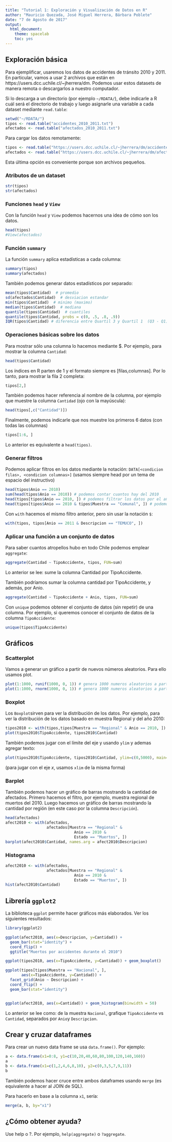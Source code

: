 ```yaml
---
title: "Tutorial 1: Exploración y Visualización de Datos en R"
author: "Mauricio Quezada, José Miguel Herrera, Bárbara Poblete"
date: "7 de Agosto de 2017"
output: 
  html_document: 
    theme: spacelab
    toc: yes
---
```



<!-- # Muy breve tutorial -->

<!-- ## Vectores -->
<!-- ```{r} -->
<!-- c(1, 2, 3) -->
<!-- c("a", "b", "c") -->
<!-- c(a=1, b=2, c=3) -->
<!-- 1:10 -->
<!-- ``` -->

<!-- ## Uso de funciones -->
<!-- ```{r} -->
<!-- exp(2) -->
<!-- seq(1, 10, 2) -->
<!-- exp(c(1, 2, 3)) -->
<!-- sum(1:10) -->
<!-- length(c(1, 10, 2)) -->
<!-- # ?sum -->
<!-- # help(sum) -->
<!-- ``` -->

<!-- ## Variables -->
<!-- ```{r} -->
<!-- a <- 5 -->
<!-- a2 <- c(1, a + 1, a - 1) -->
<!-- a3 <- c(a = 1, b = 2, c = a + 2) -->
<!-- names(a3) -->
<!-- ``` -->

<!-- ## Data Frames -->
<!-- ```{r} -->
<!-- d <- data.frame(x=c(1, 2, 3), y=c("a", "b", "c")) -->
<!-- d -->
<!-- d$x -->
<!-- d$y -->
<!-- ``` -->


## Exploración básica

Para ejemplificar, usaremos los datos de accidentes de tránsito 2010 y 2011. 
En particular, vamos a usar 2 archivos que están en https://users.dcc.uchile.cl/~jherrera/dm. 
Podemos usar estos datasets de manera remota o descargarlos a nuestro computador. 

Si lo descarga a un directorio (por ejemplo ```~/RDATA/```), debe indicarle a R cuál será el directorio de trabajo y luego asignarle una variable a cada dataset mediante ```read.table```:
```r
setwd("~/RDATA/")
tipos <- read.table("accidentes_2010_2011.txt")
afectados <- read.table("afectados_2010_2011.txt")
```

Para cargar los datos remotamente:
```r
tipos <- read.table("https://users.dcc.uchile.cl/~jherrera/dm/accidentes_2010_2011.txt")
afectados <- read.table("https://users.dcc.uchile.cl/~jherrera/dm/afectados_2010_2011.txt")
```
Esta última opción es conveniente porque son archivos pequeños. 

### Atributos de un dataset
```r
str(tipos)
str(afectados)
```

### Funciones ```head``` y ```View```
Con la función ```head``` y ```View``` podemos hacernos una idea de cómo son los datos. 

```r
head(tipos)
#View(afectados)
```

### Función ```summary```
La función ```summary``` aplica estadísticas a cada columna:

```r
summary(tipos)
summary(afectados)
```

También podemos generar datos estadísticos por separado:

```r
mean(tipos$Cantidad)  # promedio
sd(afectados$Cantidad)  # desviacion estandar
min(tipos$Cantidad)  # minimo (maximo)
median(tipos$Cantidad)  # mediana
quantile(tipos$Cantidad)  # cuantiles
quantile(tipos$Cantidad, probs = c(0, .5, .8, .9))
IQR(tipos$Cantidad) # diferencia entre Quartil 3 y Quartil 1  (Q3 - Q1)
```


### Operaciones básicas sobre los datos 
Para mostrar sólo una columna lo hacemos mediante $. Por ejemplo, para mostrar la columna ```Cantidad```:

```r
head(tipos$Cantidad)
```

Los índices en R parten de 1 y el formato siempre es [filas,columnas]. 
Por lo tanto, para mostrar la fila 2 completa:

```r
tipos[2,]
```


También podemos hacer referencia al nombre de la columna, por ejemplo que muestre la columna ```Cantidad``` (ojo con la mayúscula):

```r
head(tipos[,c("Cantidad")])
```

Finalmente, podemos indicarle que nos muestre los primeros 6 datos (con todas las columnas)

```r
tipos[1:6, ]
```

Lo anterior es equivalente a ```head(tipos)```.

### Generar filtros

Podemos aplicar filtros en los datos mediante la notación: 
```DATA[<condicion filas>, <condicion columnas>]``` (usamos siempre head por un tema de espacio del instructivo)

```r
head(tipos$Anio == 2010)
sum(head(tipos$Anio == 2010)) # podemos contar cuantos hay del 2010
head(tipos[tipos$Anio == 2010, ]) # podemos filtrar los datos por el año 2010
head(tipos[tipos$Anio == 2010 & tipos$Muestra == "Comunal", ]) # podemos filtrar por el año 2010 y ademas que la muestra sea comunal
```

Con ```with``` hacemos el mismo filtro anterior, pero sin usar la notación ```$```:

```r
with(tipos, tipos[Anio == 2011 & Descripcion == "TEMUCO", ])
```

### Aplicar una función a un conjunto de datos

Para saber cuantos atropellos hubo en todo Chile podemos emplear ```aggregate```:

```r
aggregate(Cantidad ~ TipoAccidente, tipos, FUN=sum)
```

Lo anterior se lee: sume la columna Cantidad por TipoAccidente.

También podríamos sumar la columna cantidad por TipoAccidente, y además, por Anio. 

```r
aggregate(Cantidad ~ TipoAccidente + Anio, tipos, FUN=sum)
```


Con ```unique``` podemos obtener el conjunto de datos (sin repetir) de una columna. Por ejemplo, si queremos conocer el conjunto de datos de la columna ```TipoAccidente```:

```r
unique(tipos$TipoAccidente)
```


## Gráficos

### Scatterplot
Vamos a generar un gráfico a partir de nuevos números aleatorios. Para ello usamos plot. 

```r
plot(1:1000, runif(1000, 0, 1)) # genera 1000 numeros aleatorios a partir de la distribucion uniforme
plot(1:1000, rnorm(1000, 0, 1)) # genera 1000 numeros aleatorios a partir de la distribucion normal
```

### Boxplot

Los ```Boxplot```sirven para ver la distribución de los datos. 
Por ejemplo, para ver la distribución de los datos basado en muestra Regional y del año 2010: 

```r
tipos2010 <- with(tipos,tipos[Muestra == "Regional" & Anio == 2010, ])
plot(tipos2010$TipoAccidente, tipos2010$Cantidad)
```

También podemos jugar con el límite del eje y usando ```ylim``` y ademas agregar texto:

```r
plot(tipos2010$TipoAccidente, tipos2010$Cantidad, ylim=c(0,5000), main="TITULO", xlab="eje x", ylab="eje y")
```

(para jugar con el eje $x$, usamos ```xlim``` de la misma forma)


### Barplot
También podemos hacer un gráfico de barras mostrando la cantidad de afectados. Primero hacemos el filtro, por ejemplo, muestra regional de muertos del 2010. Luego hacemos un gráfico de barras mostrando la cantidad por región (en este caso por la columna ```Descripción```). 

```r
head(afectados)
afect2010 <- with(afectados,
                  afectados[Muestra == "Regional" &
                              Anio == 2010 &
                              Estado == "Muertos", ])
barplot(afect2010$Cantidad, names.arg = afect2010$Descripcion)
```

### Histograma

```r
afect2010 <- with(afectados,
                  afectados[Muestra == "Regional" &
                              Anio == 2010 &
                              Estado == "Muertos", ])
hist(afect2010$Cantidad)
```

## Librería ```ggplot2```
La biblioteca ```ggplot``` permite hacer gráficos más elaborados. Ver los siguientes resultados:

```r
library(ggplot2)

ggplot(afect2010, aes(x=Descripcion, y=Cantidad)) + 
  geom_bar(stat="identity") + 
  coord_flip() +
  ggtitle("Muertos por accidentes durante el 2010")

ggplot(tipos2010, aes(x=TipoAccidente, y=Cantidad)) + geom_boxplot()

ggplot(tipos[tipos$Muestra == "Nacional", ], 
       aes(x=TipoAccidente, y=Cantidad)) +
  facet_grid(Anio ~ Descripcion) +
  coord_flip() +
  geom_bar(stat="identity")


ggplot(afect2010, aes(x=Cantidad)) + geom_histogram(binwidth = 50)

```

Lo anterior se lee como: de la muestra ```Nacional```, grafique ```TipoAccidente``` vs ```Cantidad```, separados por ```Anio```y ```Descripcion```. 

## Crear y cruzar dataframes

Para crear un nuevo data frame se usa ```data.frame()```.
Por ejemplo:

```r
a <- data.frame(x1=0:8, y1=c(10,20,40,60,80,100,120,140,160))
a
b <- data.frame(x1=c(1,2,4,6,8,10), y2=c(0,3,5,7,9,11))
b
```

También podemos hacer cruce entre ambos dataframes usando ```merge``` (es equivalente a hacer al JOIN de SQL). 

Para hacerlo en base a la columna ```x1```, sería:

```r
merge(a, b, by="x1")
```

## ¿Cómo obtener ayuda?

Use help o ?. Por ejemplo, ```help(aggregate)``` o ```?aggregate```.


